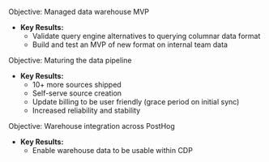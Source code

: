 
Objective: Managed data warehouse MVP

* **Key Results:**
    * Validate query engine alternatives to querying columnar data format
    * Build and test an MVP of new format on internal team data

Objective: Maturing the data pipeline

* **Key Results:**
    * 10+ more sources shipped
    * Self-serve source creation
    * Update billing to be user friendly (grace period on initial sync)
    * Increased reliability and stability

Objective: Warehouse integration across PostHog

* **Key Results:**
    * Enable warehouse data to be usable within CDP
